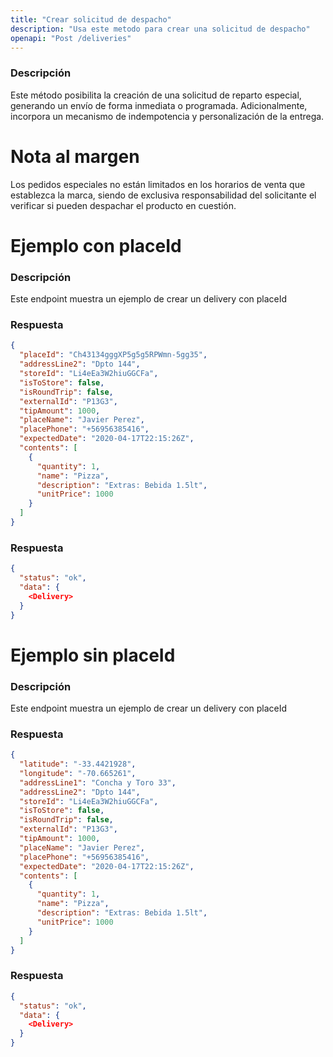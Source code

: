```yaml
---
title: "Crear solicitud de despacho"
description: "Usa este metodo para crear una solicitud de despacho"
openapi: "Post /deliveries"
---
```


### Descripción

Este método posibilita la creación de una solicitud de reparto especial, generando un envío de forma inmediata o programada. Adicionalmente, incorpora un mecanismo de indempotencia y personalización de la entrega.

# Nota al margen

Los pedidos especiales no están limitados en los horarios de venta que establezca la marca, siendo de exclusiva responsabilidad del solicitante el verificar si pueden despachar el producto en cuestión.


# Ejemplo con placeId


### Descripción
Este endpoint muestra un ejemplo de crear un delivery con placeId

### Respuesta
```json
{
  "placeId": "Ch43134gggXP5g5g5RPWmn-5gg35",
  "addressLine2": "Dpto 144",
  "storeId": "Li4eEa3W2hiuGGCFa",
  "isToStore": false,
  "isRoundTrip": false,
  "externalId": "P13G3",
  "tipAmount": 1000,
  "placeName": "Javier Perez",
  "placePhone": "+56956385416",
  "expectedDate": "2020-04-17T22:15:26Z",
  "contents": [
    {
      "quantity": 1,
      "name": "Pizza",
      "description": "Extras: Bebida 1.5lt",
      "unitPrice": 1000
    }
  ]
}
```
 ### Respuesta
```json
{
  "status": "ok",
  "data": {
    <Delivery>
  }
}
```
# Ejemplo sin placeId


### Descripción
Este endpoint muestra un ejemplo de crear un delivery con placeId

### Respuesta
```json
{
  "latitude": "-33.4421928",
  "longitude": "-70.665261",
  "addressLine1": "Concha y Toro 33",
  "addressLine2": "Dpto 144",
  "storeId": "Li4eEa3W2hiuGGCFa",
  "isToStore": false,
  "isRoundTrip": false,
  "externalId": "P13G3",
  "tipAmount": 1000,
  "placeName": "Javier Perez",
  "placePhone": "+56956385416",
  "expectedDate": "2020-04-17T22:15:26Z",
  "contents": [
    {
      "quantity": 1,
      "name": "Pizza",
      "description": "Extras: Bebida 1.5lt",
      "unitPrice": 1000
    }
  ]
}
```
 ### Respuesta
```json
{
  "status": "ok",
  "data": {
    <Delivery>
  }
}
```